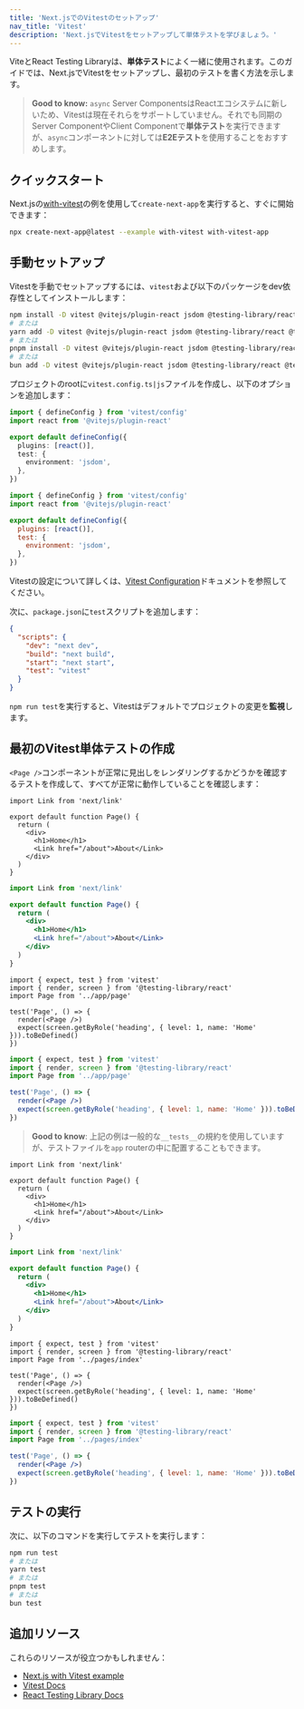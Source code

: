 ```yaml
---
title: 'Next.jsでのVitestのセットアップ'
nav_title: 'Vitest'
description: 'Next.jsでVitestをセットアップして単体テストを学びましょう。'
---
```


ViteとReact Testing Libraryは、**単体テスト**によく一緒に使用されます。このガイドでは、Next.jsでVitestをセットアップし、最初のテストを書く方法を示します。

> **Good to know:** `async` Server ComponentsはReactエコシステムに新しいため、Vitestは現在それらをサポートしていません。それでも同期のServer ComponentやClient Componentで**単体テスト**を実行できますが、`async`コンポーネントに対しては**E2Eテスト**を使用することをおすすめします。

## クイックスタート

Next.jsの[with-vitest](https://github.com/vercel/next.js/tree/canary/examples/with-vitest)の例を使用して`create-next-app`を実行すると、すぐに開始できます：

```bash filename="Terminal"
npx create-next-app@latest --example with-vitest with-vitest-app
```

## 手動セットアップ

Vitestを手動でセットアップするには、`vitest`および以下のパッケージをdev依存性としてインストールします：

```bash filename="Terminal"
npm install -D vitest @vitejs/plugin-react jsdom @testing-library/react @testing-library/dom
# または
yarn add -D vitest @vitejs/plugin-react jsdom @testing-library/react @testing-library/dom
# または
pnpm install -D vitest @vitejs/plugin-react jsdom @testing-library/react @testing-library/dom
# または
bun add -D vitest @vitejs/plugin-react jsdom @testing-library/react @testing-library/dom
```

プロジェクトのrootに`vitest.config.ts|js`ファイルを作成し、以下のオプションを追加します：

```ts filename="vitest.config.ts" switcher
import { defineConfig } from 'vitest/config'
import react from '@vitejs/plugin-react'

export default defineConfig({
  plugins: [react()],
  test: {
    environment: 'jsdom',
  },
})
```

```js filename="vitest.config.js" switcher
import { defineConfig } from 'vitest/config'
import react from '@vitejs/plugin-react'

export default defineConfig({
  plugins: [react()],
  test: {
    environment: 'jsdom',
  },
})
```

Vitestの設定について詳しくは、[Vitest Configuration](https://vitest.dev/config/#configuration)ドキュメントを参照してください。

次に、`package.json`に`test`スクリプトを追加します：

```json filename="package.json"
{
  "scripts": {
    "dev": "next dev",
    "build": "next build",
    "start": "next start",
    "test": "vitest"
  }
}
```

`npm run test`を実行すると、Vitestはデフォルトでプロジェクトの変更を**監視**します。

## 最初のVitest単体テストの作成

`<Page />`コンポーネントが正常に見出しをレンダリングするかどうかを確認するテストを作成して、すべてが正常に動作していることを確認します：

<AppOnly>

```tsx filename="app/page.tsx" switcher
import Link from 'next/link'

export default function Page() {
  return (
    <div>
      <h1>Home</h1>
      <Link href="/about">About</Link>
    </div>
  )
}
```

```jsx filename="app/page.jsx" switcher
import Link from 'next/link'

export default function Page() {
  return (
    <div>
      <h1>Home</h1>
      <Link href="/about">About</Link>
    </div>
  )
}
```

```tsx filename="__tests__/page.test.tsx" switcher
import { expect, test } from 'vitest'
import { render, screen } from '@testing-library/react'
import Page from '../app/page'

test('Page', () => {
  render(<Page />)
  expect(screen.getByRole('heading', { level: 1, name: 'Home' })).toBeDefined()
})
```

```jsx filename="__tests__/page.test.jsx" switcher
import { expect, test } from 'vitest'
import { render, screen } from '@testing-library/react'
import Page from '../app/page'

test('Page', () => {
  render(<Page />)
  expect(screen.getByRole('heading', { level: 1, name: 'Home' })).toBeDefined()
})
```

> **Good to know**: 上記の例は一般的な`__tests__`の規約を使用していますが、テストファイルを`app` routerの中に配置することもできます。

</AppOnly>

<PagesOnly>

```tsx filename="pages/index.tsx" switcher
import Link from 'next/link'

export default function Page() {
  return (
    <div>
      <h1>Home</h1>
      <Link href="/about">About</Link>
    </div>
  )
}
```

```jsx filename="pages/index.jsx" switcher
import Link from 'next/link'

export default function Page() {
  return (
    <div>
      <h1>Home</h1>
      <Link href="/about">About</Link>
    </div>
  )
}
```

```tsx filename="__tests__/index.test.tsx" switcher
import { expect, test } from 'vitest'
import { render, screen } from '@testing-library/react'
import Page from '../pages/index'

test('Page', () => {
  render(<Page />)
  expect(screen.getByRole('heading', { level: 1, name: 'Home' })).toBeDefined()
})
```

```jsx filename="__tests__/index.test.jsx" switcher
import { expect, test } from 'vitest'
import { render, screen } from '@testing-library/react'
import Page from '../pages/index'

test('Page', () => {
  render(<Page />)
  expect(screen.getByRole('heading', { level: 1, name: 'Home' })).toBeDefined()
})
```

</PagesOnly>

## テストの実行

次に、以下のコマンドを実行してテストを実行します：

```bash filename="Terminal"
npm run test
# または
yarn test
# または
pnpm test
# または
bun test
```

## 追加リソース

これらのリソースが役立つかもしれません：

- [Next.js with Vitest example](https://github.com/vercel/next.js/tree/canary/examples/with-vitest)
- [Vitest Docs](https://vitest.dev/guide/)
- [React Testing Library Docs](https://testing-library.com/docs/react-testing-library/intro/)